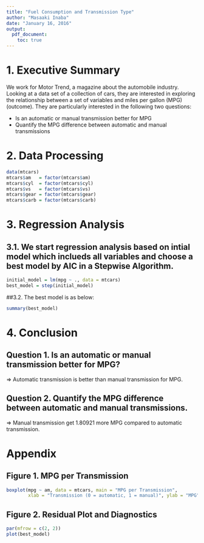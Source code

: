 ```yaml
---
title: "Fuel Consumption and Transmission Type"
author: "Masaaki Inaba"
date: "January 16, 2016"
output:
  pdf_document:
    toc: true
---
```


# 1. Executive Summary

We work for Motor Trend, a magazine about the automobile industry. Looking at a data set of a collection of cars, they are interested in exploring the relationship between a set of variables and miles per gallon (MPG) (outcome). They are particularly interested in the following two questions:

- Is an automatic or manual transmission better for MPG
- Quantify the MPG difference between automatic and manual transmissions

# 2. Data Processing

```r
data(mtcars)
mtcars$am   = factor(mtcars$am)
mtcars$cyl  = factor(mtcars$cyl)
mtcars$vs   = factor(mtcars$vs)
mtcars$gear = factor(mtcars$gear)
mtcars$carb = factor(mtcars$carb)
```

# 3. Regression Analysis

## 3.1. We start regression analysis based on intial model which inclueds all variables and choose a best model by AIC in a Stepwise Algorithm.

```r
initial_model = lm(mpg ~ ., data = mtcars)
best_model = step(initial_model)
```

##3.2. The best model is as below:

```r
summary(best_model)
```

# 4. Conclusion

## Question 1. Is an automatic or manual transmission better for MPG?
=> Automatic transmission is better than manual transmission for MPG.

## Question 2. Quantify the MPG difference between automatic and manual transmissions.
=> Manual transmission get 1.80921 more MPG compared to automatic transmission.

# Appendix

## Figure 1. MPG per Transmission

```r
boxplot(mpg ~ am, data = mtcars, main = "MPG per Transmission",
        xlab = "Transmission (0 = automatic, 1 = manual)", ylab = "MPG")
```

## Figure 2. Residual Plot and Diagnostics

```r
par(mfrow = c(2, 2))
plot(best_model)
```
